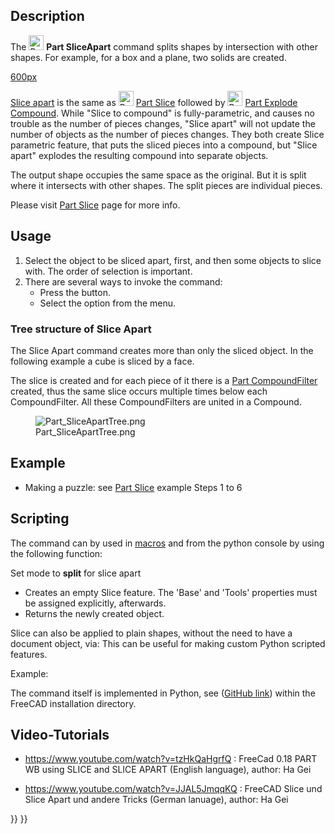 <languages/>
<translate>

<!--T:9-->
{{Docnav
|[[Part_BooleanFragments|BooleanFragments]]
|[[Part_Slice|Slice]]
|[[Part_Workbench|Part]]
|IconL=Part_BooleanFragments.svg
|IconR=Part_Slice.svg
|IconC=Workbench_Part.svg
}}

<!--T:1-->
{{GuiCommand
|Name=Part SliceApart
|MenuLocation=Part → Split → Slice apart
|Workbenches=[[Part_Workbench|Part]]
|Version=0.18
|SeeAlso=[[Part_Slice|Part Slice to compound]], [[Part_ExplodeCompound|Part Explode Compound]]
}}

==Description== <!--T:2--> 

<!--T:3-->
The [[Image:Part_SliceApart.svg|24px]] '''Part SliceApart''' command splits shapes by intersection with other shapes. For example, for a box and a plane, two solids are created.

</translate>
[[image:Part_Slice_Demo.png|600px]]
<translate>

<!--T:4-->
{{Caption| Above: the pieces were moved apart manually afterwards, to reveal the slicing.}}

<!--T:5-->
[[Part SliceApart|Slice apart]] is the same as [[Image:Part_Slice.svg|24px|link=Part_Slice]] [[Part Slice|Part Slice]] followed by [[Image:Part_ExplodeCompound.svg|24px|link=Part_ExplodeCompound]] [[Part_ExplodeCompound|Part Explode Compound]]. While "Slice to compound" is fully-parametric, and causes no trouble as the number of pieces changes, "Slice apart" will not update the number of objects as the number of pieces changes.
They both create Slice parametric feature, that puts the sliced pieces into a compound, but "Slice apart" explodes the resulting compound into separate objects.

<!--T:33-->
The output shape occupies the same space as the original. But it is split where it intersects with other shapes. The split pieces are individual pieces. 

<!--T:6-->
Please visit [[Part Slice|Part Slice]] page for more info.

==Usage== <!--T:44-->

<!--T:45-->
# Select the object to be sliced apart, first, and then some objects to slice with. The order of selection is important.
# There are several ways to invoke the command:
#* Press the {{Button|[[Image:Part_SliceApart.svg|16px]] [[Part_SliceApart|Slice apart]]}} button.
#* Select the {{MenuCommand|Part → Split → Slice apart}} option from the menu.

===Tree structure of Slice Apart=== <!--T:46-->

<!--T:30-->
The Slice Apart command creates more than only the sliced object. In the following example a cube is sliced by a face.

<!--T:31-->
The slice is created and for each piece of it there is a [[Part CompoundFilter]] created, thus the same slice occurs multiple times below each CompoundFilter. All these CompoundFilters are united in a Compound.

<!--T:32-->
[[Image:Part_SliceApartTree.png]]

==Example == <!--T:14-->

<!--T:35-->
* Making a puzzle: see [[Part Slice|Part Slice]] example Steps 1 to 6

==Scripting== <!--T:15--> 

<!--T:16-->
The command can by used in [[macros]] and from the python console by using the following function:
</translate>
 {{incode|BOPTools.SplitFeatures.makeSlice(name)}}
<translate>

<!--T:34-->
Set mode to '''split''' for slice apart

<!--T:17-->
* Creates an empty Slice feature. The 'Base' and 'Tools' properties must be assigned explicitly, afterwards.
* Returns the newly created object.

<!--T:18-->
Slice can also be applied to plain shapes, without the need to have a document object, via:
</translate>
{{Code|code=BOPTools.SplitAPI.slice(base_shape, tool_shapes, mode, tolerance = 0.0)}}
<translate>
<!--T:19-->
This can be useful for making custom Python scripted features.


<!--T:20-->
Example:
</translate>
{{code|code=
import BOPTools.SplitFeatures
j = BOPTools.SplitFeatures.makeSlice(name= 'Slice')
j.Base = FreeCADGui.Selection.getSelection()[0]
j.Tools = FreeCADGui.Selection.getSelection()[1:]
}}
<translate>

<!--T:21-->
The command itself is implemented in Python, see {{FileName|/Mod/Part/BOPTools/SplitFeatures.py}} ([https://github.com/FreeCAD/FreeCAD/blob/master/src/Mod/Part/BOPTools/SplitFeatures.py GitHub link]) within the FreeCAD installation directory.

==Video-Tutorials== <!--T:40--> 

<!--T:42-->
* https://www.youtube.com/watch?v=tzHkQaHgrfQ : FreeCad 0.18 PART WB using SLICE and SLICE APART (English language), author: Ha Gei

<!--T:43-->
* https://www.youtube.com/watch?v=JJAL5JmqqKQ : FreeCAD Slice und Slice Apart und andere Tricks (German lanuage), author: Ha Gei


<!--T:10-->
{{Docnav
|[[Part_BooleanFragments|BooleanFragments]]
|[[Part_Slice|Slice]]
|[[Part_Workbench|Part]]
|IconL=Part_BooleanFragments.svg
|IconR=Part_Slice.svg
|IconC=Workbench_Part.svg
}}

</translate>
{{Part Tools navi{{#translation:}}}}
{{Userdocnavi{{#translation:}}}}